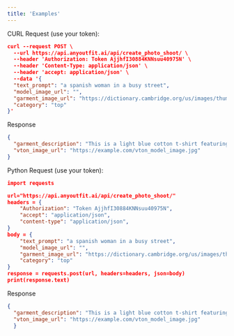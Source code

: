 ```yaml
---
title: 'Examples'
---
```

CURL Request (use your token):

```json
curl --request POST \
  --url https://api.anyoutfit.ai/api/create_photo_shoot/ \
  --header 'Authorization: Token AjjhfI30884KNNsuu40975N' \
  --header 'Content-Type: application/json' \
  --header 'accept: application/json' \
  --data '{
  "text_prompt": "a spanish woman in a busy street",
  "model_image_url": "",
  "garment_image_url": "https://dictionary.cambridge.org/us/images/thumb/Tshirt_noun_001_18267_2.jpg",
  "category": "top"
}'
```

Response
```json
{
  "garment_description": "This is a light blue cotton t-shirt featuring a Levi's logo on the chest.","model_image_url": "https://example.com/generated_model.jpg",
  "vton_image_url": "https://example.com/vton_model_image.jpg"
}
```

Python Request (use your token):
```json
import requests

url="https://api.anyoutfit.ai/api/create_photo_shoot/"
headers = {
    "Authorization": "Token AjjhfI30884KNNsuu40975N",
    "accept": "application/json",
    "content-type": "application/json",
}
body = {
    "text_prompt": "a spanish woman in a busy street",
    "model_image_url": "",
    "garment_image_url": "https://dictionary.cambridge.org/us/images/thumb/Tshirt_noun_001_18267_2.jpg",
    "category": "top"
}
response = requests.post(url, headers=headers, json=body)
print(response.text)
```

Response
```json
{
  "garment_description": "This is a light blue cotton t-shirt featuring a small red Levi's logo on the chest.","model_image_url": "https://example.com/generated_model.jpg",
  "vton_image_url": "https://example.com/vton_model_image.jpg"
  }
```